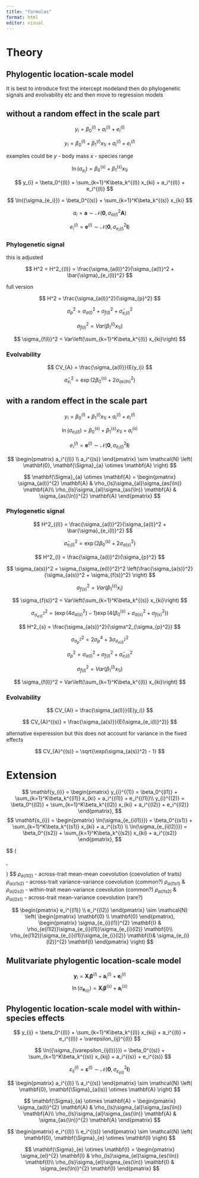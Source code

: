 ```yaml
---
title: "formulas"
format: html
editor: visual
---
```


# Theory

## Phylogentic location-scale model

It is best to introduce first the intercept modeland then do phylogenetic signals and evolvability etc and then move to regression models

## without a random effect in the scale part

$$
y_{i} = \beta_0^{(l)} + a_i^{(l)} + e_i^{(l)}
$$

$$
y_{i} = \beta_0^{(l)} + \beta_1^{(l)} x_{1i} + a_i^{(l)} + e_i^{(l)}
$$

examples could be $y$ - body mass $x$ - species range

$$
\ln({\sigma_{e_i}}) = \beta_0^{(s)} + \beta_1^{(s)} x_{1i}
$$

$$
y_{i} = \beta_0^{(l)} + \sum_{k=1}^K\beta_k^{(l)} x_{ki} + a_i^{(l)} + e_i^{(l)}
$$

$$
\ln({\sigma_{e_i}}) = \beta_0^{(s)} + \sum_{k=1}^K\beta_k^{(s)} x_{ki}
$$

$$
a_i =\mathbf{a}   \sim \mathcal{N}(\mathbf{0}, \sigma_{a(l)}^2\mathbf{A})
$$

$$
e_i^{(l)} = \mathbf{e}^{(l)} \sim \mathcal{N}(\mathbf{0}, \sigma_{e_i(l)}^{2}\mathbf{I})
$$

### Phylogenetic signal

this is adjusted

$$
H^2 = H^2_{(l)} = \frac{\sigma_{a(l)}^2}{\sigma_{a(l)}^2 + \bar{\sigma}_{e_i(l)}^2}
$$

full version

$$
H^2 = \frac{\sigma_{a(l)}^2}{\sigma_{p}^2}
$$

$$
\sigma_{p}^2 = \sigma_{a(l)}^2 + \sigma_{f(l)}^2 + \bar{\sigma}_{e_i(l)}^2
$$

$$
\sigma_{f(l)}^2 = Var(\beta_1^{(l)} x_{1i})
$$

$$
\sigma_{f(l)}^2 = Var\left(\sum_{k=1}^K\beta_k^{(l)} x_{ki}\right)
$$

### Evolvability

$$
CV_{A} = \frac{\sigma_{a(l)}}{E(y_i)}
$$

$$
\bar{\sigma}_{e_i}^2 = \exp \left(2 \beta_0^{(s)}  + 2\sigma_{as(ln)}^2 \right) 
$$

## with a random effect in the scale part

$$
y_{i} = \beta_0^{(l)} + \beta_1^{(l)} x_{1i} + a_i^{(l)} + e_i^{(l)}
$$

$$
\ln(\sigma_{e_i(l)}) = \beta_0^{(s)} + \beta_1^{(s)} x_{1i} + a_i^{(s)}
$$

$$
e_{i}^{(l)} = \mathbf{e}^{(l)} \sim \mathcal{N}(\mathbf{0}, \sigma_{e_i(l)}^2\mathbf{I})
$$

$$
 \begin{pmatrix} a_i^{(l)} \\ 
 a_i^{(s)} 
 \end{pmatrix} 
 \sim \mathcal{N} \left( \mathbf{0}, \mathbf{\Sigma}_{a} \otimes \mathbf{A}  \right) 
$$

$$
\mathbf{\Sigma}_{a} \otimes \mathbf{A} = 
\begin{pmatrix} \sigma_{a(l)}^{2} \mathbf{A} & 
\rho_{ls}\sigma_{al}\sigma_{as(\ln)} \mathbf{A}\\ 
\rho_{ls}\sigma_{al}\sigma_{as(\ln)} \mathbf{A} &
\sigma_{as(\ln)}^{2}  \mathbf{A}
\end{pmatrix}   
$$ 

### Phylogenetic signal

$$
H^2_{(l)} = \frac{\sigma_{a(l)}^2}{\sigma_{a(l)}^2 + \bar{\sigma}_{e_i(l)}^2}
$$

$$
\bar{\sigma}_{e_i(l)}^2 = \exp \left(2 \beta_0^{(s)}  + 2\sigma_{a(s)}^2 \right) 
$$

$$
H^2_{l} = \frac{\sigma_{a(l)}^2}{\sigma_{p}^2}
$$

$$
\sigma_{a(s)}^2 = \sigma_{\sigma_{e(l)}^2}^2 \left(\frac{\sigma_{a(s)}^2}
{\sigma_{a(s)}^2 + \sigma_{f(s)}^2}
\right)
$$

$$
\sigma_{f(s)}^2 = Var(\beta_1^{(s)} x_i)
$$

$$
\sigma_{f(s)}^2 = Var\left(\sum_{k=1}^K\beta_k^{(s)} x_{ki}\right)
$$

$$
\sigma_{\sigma_{e(l)}^2}^2 = \left(\exp{\left(4\sigma_{a(s)}^2\right) - 1} \right) 
\exp{\left(4\left( \beta_0^{(s)} + \sigma_{a(s)}^2 + {\sigma_{f(s)}^2}\right)
\right)}
$$

$$
H^2_{s} = \frac{\sigma_{a(s)}^2}{\sigma^2_{\sigma_{p}^2}}
$$

$$
\sigma^2_{\sigma_{p}^2} = 2\sigma_{p}^4 + 3\sigma_{\sigma_{e(l)}^2}^2
$$

$$
\sigma_{p}^2 = \sigma_{a(l)}^{2} + \sigma_{f(l)}^2 + \bar{\sigma}_{e_i(l)}^2
$$

$$
\sigma_{f(l)}^2 = Var(\beta_1^{(l)} x_{1i})
$$

$$
\sigma_{f(l)}^2 = Var\left(\sum_{k=1}^K\beta_k^{(l)} x_{ki}\right)
$$

### Evolvability

$$
CV_{Al} = \frac{\sigma_{a(l)}}{E(y_i)}
$$

$$
CV_{A}^{(s)} = \frac{\sigma_{a(s)}}{E(\sigma_{e_i(l)}^2)}
$$

alternative experession but this does not account for variance in the fixed effects

$$
CV_{A}^{(s)} = \sqrt{\exp(\sigma_{a(s)}^2) - 1}
$$

# Extension

$$
\mathbf{y_{i}} = 
\begin{pmatrix} 
y_{i}^{(1)} = \beta_0^{(l1)} + \sum_{k=1}^K\beta_k^{(l1)} x_{ki} + a_i^{(l1)} + e_i^{(l1)}\\
y_{i}^{(2)} = \beta_0^{(l2)} + \sum_{k=1}^K\beta_k^{(l2)} x_{ki} + a_i^{(l2)} + e_i^{(l2)}
\end{pmatrix},
$$
$$
\mathbf{s_{i}} = 
\begin{pmatrix} 
\ln(\sigma_{e_{i(l1)}}) = \beta_0^{(s1)} + \sum_{k=1}^K\beta_k^{(s1)} x_{ki} + a_i^{(s1)} \\
\ln(\sigma_{e_{i(l2)}}) = \beta_0^{(s2)} + \sum_{k=1}^K\beta_k^{(s2)} x_{ki} + a_i^{(s2)}
\end{pmatrix},
$$


$$
 \begin{pmatrix} 
 a_i^{(l1)} \\ 
 a_i^{(l2)} \\ 
 a_i^{(s1)} \\ 
 a_i^{(s2)} 
 \end{pmatrix} 
 \sim \mathcal{N} \left( 
\begin{pmatrix} 
 \mathbf{0} \\
 \mathbf{0} \\
 \mathbf{0} \\
 \mathbf{0} 
  \end{pmatrix},
  
\begin{pmatrix} 
\sigma_{a(l1)}^{2} \mathbf{A} & 
\rho_{a(l1l2)}\sigma_{a(l1)}\sigma_{a(l2)} \mathbf{A} &
\rho_{a(l1s1)}\sigma_{a(l1)}\sigma_{a(s1)} \mathbf{A} &
\rho_{a(l1s2)}\sigma_{a(l1)}\sigma_{a(s2)} \mathbf{A}
\\ 
\rho_{a(l1l2)}\sigma_{a(l1)}\sigma_{a(l2)} \mathbf{A} &
\sigma_{a(l2))}^{2}  \mathbf{A} &
\rho_{a(l2s1)}\sigma_{a(l2)}\sigma_{a(s1)} \mathbf{A} &
\rho_{a(l2s2)}\sigma_{a(l2)}\sigma_{a(s2)} \mathbf{A} 
\\
\rho_{a(l1s1)}\sigma_{a(l1)}\sigma_{a(s1)} \mathbf{A} &
\rho_{a(l2s1)}\sigma_{a(l2)}\sigma_{as(s1)} \mathbf{A} &
\sigma_{a(s1))}^{2}  \mathbf{A} &
\rho_{a(s1s2)}\sigma_{a(s1)}\sigma_{a(s2)} \mathbf{A} 
\\
\rho_{a(l1s2)}\sigma_{a(l1)}\sigma_{a(s2)} \mathbf{A} &
\rho_{a(l2s1)}\sigma_{a(l2)}\sigma_{a(s1)} \mathbf{A}  &
\rho_{a(s1s2)}\sigma_{a(s1)}\sigma_{a(s2)} \mathbf{A}  &
\sigma_{a(s2)}^{2}  \mathbf{A} &
\end{pmatrix}     \right)
$$
$\rho_{a(l1l2)}$ - across-trait mean-mean coevolution (coevolution of traits)
$\rho_{a(s1s2)}$ - across-trait variance-variance coevolution (common?)
$\rho_{a(l1s1)}$ & $\rho_{a(l2s2)}$ - within-trait mean-variance coevolution (common?)
$\rho_{a(l1s2)}$ & $\rho_{a(l2s1)}$ - across-trait mean-variance coevolution (rare?)


$$
 \begin{pmatrix} 
 e_i^{(l1)} \\ 
 e_i^{(l2)} 
 \end{pmatrix} 
 \sim \mathcal{N} \left( 
 \begin{pmatrix} 
 \mathbf{0} \\
 \mathbf{0} 
  \end{pmatrix},
 \begin{pmatrix} \sigma_{e_{i}(l1)}^{2} \mathbf{I} & 
\rho_{e(l1l2)}\sigma_{e_{i}(l1)}\sigma_{e_{i}(l2)} \mathbf{I}\\ 
\rho_{e(l1l2)}\sigma_{e_{i}(l1)}\sigma_{e_{i}(l2)} \mathbf{I}&
\sigma_{e_{i}(l2)}^{2}  \mathbf{I}
\end{pmatrix}    \right) 
$$

## Mulitvariate phylogentic location-scale model

$$
\mathbf{y}_{i} = \mathbf{X}_{i}\mathbf{\beta}^{(l)} + \mathbf{a}_{i}^{(l)} + \mathbf{e}_{i}^{(l)}
$$
$$
\ln({\sigma_{\mathbf{e}_{i(l)}}}) = \mathbf{X}_{i}\mathbf{\beta}^{(s)} + \mathbf{a}_{i}^{(s)}
$$


## Phylogentic location-scale model with within-species effects

$$
y_{ij} = \beta_0^{(l)} + \sum_{k=1}^K\beta_k^{(l)} x_{kij}  + a_i^{(l)} 
+ e_i^{(l)} + \varepsilon_{ij}^{(l)}
$$

$$
\ln({\sigma_{\varepsilon_{ij(l)}}}) = \beta_0^{(s)} + \sum_{k=1}^K\beta_k^{(s)} x_{kij}  + a_i^{(s)}
+ e_i^{(s)}
$$

$$
\varepsilon_{ij}^{(l)}  = \mathbf{\varepsilon}^{(l)}  \sim \mathcal{N}(\mathbf{0}, \sigma_{\varepsilon_{ij(l)}}^2\mathbf{I})
$$

$$
 \begin{pmatrix} a_i^{(l)} \\ 
 a_i^{(s)} 
 \end{pmatrix} 
 \sim \mathcal{N} \left( \mathbf{0}, \mathbf{\Sigma}_{a(ls)} \otimes \mathbf{A}  \right) 
$$

$$
\mathbf{\Sigma}_{a} \otimes \mathbf{A} = 
\begin{pmatrix} \sigma_{a(l)}^{2} \mathbf{A} & 
\rho_{ls}\sigma_{al}\sigma_{as(\ln)} \mathbf{A}\\ 
\rho_{ls}\sigma_{al}\sigma_{as(\ln)} \mathbf{A} &
\sigma_{as(\ln)}^{2}  \mathbf{A}
\end{pmatrix}   
$$ 


$$
 \begin{pmatrix} e_i^{(l)} \\ 
 e_i^{(s)} 
 \end{pmatrix} 
 \sim \mathcal{N} \left( \mathbf{0}, \mathbf{\Sigma}_{e} \otimes \mathbf{I}  \right) 
$$

$$
\mathbf{\Sigma}_{e} \otimes \mathbf{I} = 
\begin{pmatrix} \sigma_{el}^{2} \mathbf{I} & 
\rho_{ls}\sigma_{el}\sigma_{es(\ln)} \mathbf{I}\\ 
\rho_{ls}\sigma_{el}\sigma_{es(\ln)} \mathbf{I} &
\sigma_{es(\ln)}^{2}  \mathbf{I}
\end{pmatrix}   
$$



